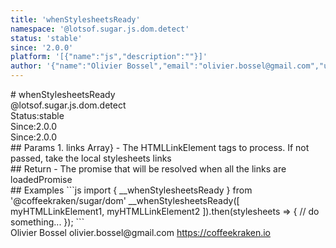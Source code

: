 ```yaml
---
title: 'whenStylesheetsReady'
namespace: '@lotsof.sugar.js.dom.detect'
status: 'stable'
since: '2.0.0'
platform: '[{"name":"js","description":""}]'
author: '{"name":"Olivier Bossel","email":"olivier.bossel@gmail.com","url":"https://coffeekraken.io"}'
---
```

<div class="docmap-mdx">
# whenStylesheetsReady
<div class="_namespace">@lotsof.sugar.js.dom.detect</div>
<div class="_metas">
<div class="_status"><span class="_status-label">Status:</span><span class="_status-value -stable">stable</span></div>
<div class="_since"><span class="_since-label">Since:</span><span class="_since-value">2.0.0</span></div>
<div class="_since"><span class="_since-label">Since:</span><span class="_since-value">2.0.0</span></div>
</div>
<div class="_params">
## Params
1. <span class="_name">links</span><span class="_default"></span> <span class="_type">Array}<HTMLLinkElement></span>
   - The HTMLLinkElement tags to process. If not passed, take the local stylesheets links
</div>
<div class="_return">
## Return
- <span class="_description">The promise that will be resolved when all the links are loaded</span><span class="_default"></span><span class="_type">Promise<void></span>
</div>
<div class="_examples">
## Examples
```js
import { __whenStylesheetsReady } from '@coffeekraken/sugar/dom'
__whenStylesheetsReady([
		myHTMLLinkElement1,
		myHTMLLinkElement2
]).then(stylesheets => {
     // do something...
});
```
</div>
<div class="_author">
<span class="_name">Olivier Bossel</span>
<span class="_email">olivier.bossel@gmail.com</span>
<a href="https://coffeekraken.io" target="_blank" class="_url">https://coffeekraken.io</a>
</div>
</div>